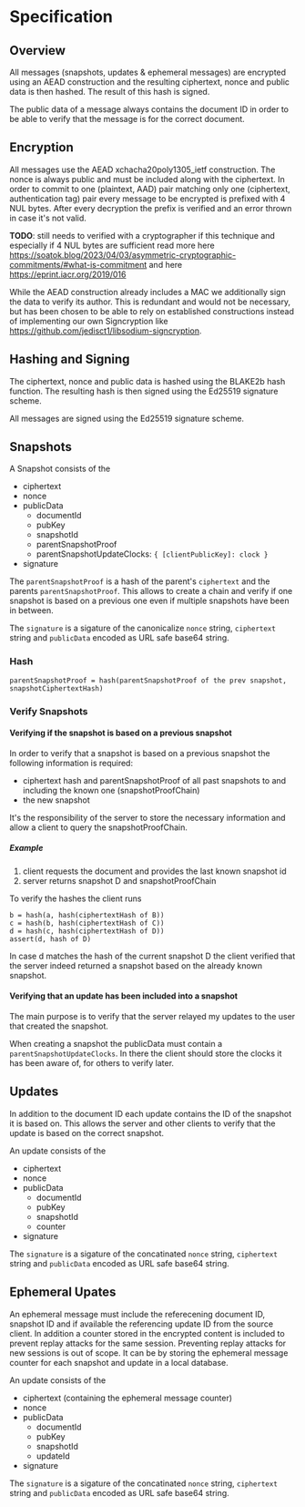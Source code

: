 # Specification

## Overview

All messages (snapshots, updates & ephemeral messages) are encrypted using an AEAD construction and the resulting ciphertext, nonce and public data is then hashed. The result of this hash is signed.

The public data of a message always contains the document ID in order to be able to verify that the message is for the correct document.

## Encryption

All messages use the AEAD xchacha20poly1305_ietf construction. The nonce is always public and must be included along with the ciphertext.
In order to commit to one (plaintext, AAD) pair matching only one (ciphertext, authentication tag) pair every message to be encrypted is prefixed with 4 NUL bytes. After every decryption the prefix is verified and an error thrown in case it's not valid.

**TODO**: still needs to verified with a cryptographer if this technique and especially if 4 NUL bytes are sufficient
read more here https://soatok.blog/2023/04/03/asymmetric-cryptographic-commitments/#what-is-commitment and
here https://eprint.iacr.org/2019/016

While the AEAD construction already includes a MAC we additionally sign the data to verify its author. This is redundant and would not be necessary, but has been chosen to be able to rely on established constructions instead of implementing our own Signcryption like https://github.com/jedisct1/libsodium-signcryption.

## Hashing and Signing

The ciphertext, nonce and public data is hashed using the BLAKE2b hash function. The resulting hash is then signed using the Ed25519 signature scheme.

All messages are signed using the Ed25519 signature scheme.

## Snapshots

A Snapshot consists of the

- ciphertext
- nonce
- publicData
  - documentId
  - pubKey
  - snapshotId
  - parentSnapshotProof
  - parentSnapshotUpdateClocks: `{ [clientPublicKey]: clock }`
- signature

The `parentSnapshotProof` is a hash of the parent's `ciphertext` and the parents `parentSnapshotProof`. This allows to create a chain
and verify if one snapshot is based on a previous one even if multiple snapshots have been in between.

The `signature` is a sigature of the canonicalize `nonce` string, `ciphertext` string and `publicData` encoded as URL safe base64 string.

### Hash

```
parentSnapshotProof = hash(parentSnapshotProof of the prev snapshot, snapshotCiphertextHash)
```

### Verify Snapshots

#### Verifying if the snapshot is based on a previous snapshot

In order to verify that a snapshot is based on a previous snapshot the following information is required:

- ciphertext hash and parentSnapshotProof of all past snapshots to and including the known one (snapshotProofChain)
- the new snapshot

It's the responsibility of the server to store the necessary information and allow a client to query the snapshotProofChain.

##### Example

1. client requests the document and provides the last known snapshot id
2. server returns snapshot D and snapshotProofChain

To verify the hashes the client runs

```
b = hash(a, hash(ciphertextHash of B))
c = hash(b, hash(ciphertextHash of C))
d = hash(c, hash(ciphertextHash of D))
assert(d, hash of D)
```

In case d matches the hash of the current snapshot D the client verified that the server indeed returned a snapshot based on the already known snapshot.

#### Verifying that an update has been included into a snapshot

The main purpose is to verify that the server relayed my updates to the user that created the snapshot.

When creating a snapshot the publicData must contain a `parentSnapshotUpdateClocks`. In there the client should store the clocks it has been aware of, for others to verify later.

## Updates

In addition to the document ID each update contains the ID of the snapshot it is based on. This allows the server and other clients to verify that the update is based on the correct snapshot.

An update consists of the

- ciphertext
- nonce
- publicData
  - documentId
  - pubKey
  - snapshotId
  - counter
- signature

The `signature` is a sigature of the concatinated `nonce` string, `ciphertext` string and `publicData` encoded as URL safe base64 string.

## Ephemeral Upates

An ephemeral message must include the referecening document ID, snapshot ID and if available the referencing update ID from the source client. In addition a counter stored in the encrypted content is included to prevent replay attacks for the same session. Preventing replay attacks for new sessions is out of scope. It can be by storing the ephemeral message counter for each snapshot and update in a local database.

An update consists of the

- ciphertext (containing the ephemeral message counter)
- nonce
- publicData
  - documentId
  - pubKey
  - snapshotId
  - updateId
- signature

The `signature` is a sigature of the concatinated `nonce` string, `ciphertext` string and `publicData` encoded as URL safe base64 string.
